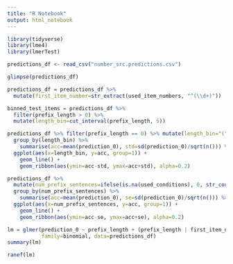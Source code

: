 ```yaml
---
title: "R Notebook"
output: html_notebook
---
```


```r
library(tidyverse)
library(lme4)
library(lmerTest)
```


```r
predictions_df <- read_csv("number_src.predictions.csv")

glimpse(predictions_df)
```

```r
predictions_df = predictions_df %>% 
  mutate(first_item_number=str_extract(used_item_numbers, "^(\\d+)"))
```

```r
binned_test_items = predictions_df %>% 
  filter(prefix_length > 0) %>% 
  mutate(length_bin=cut_interval(prefix_length, 5))

predictions_df %>% filter(prefix_length == 0) %>% mutate(length_bin="(") %>% rbind(binned_test_items) %>% 
  group_by(length_bin) %>% 
    summarise(acc=mean(prediction_0), std=sd(prediction_0)/sqrt(n())) %>% 
  ggplot(aes(x=length_bin, y=acc, group=1)) +
    geom_line() +
    geom_ribbon(aes(ymin=acc-std, ymax=acc+std), alpha=0.2)
```
```r
predictions_df %>%
  mutate(num_prefix_sentences=ifelse(is.na(used_conditions), 0, str_count(used_conditions, " ") + 1)) %>%
  group_by(num_prefix_sentences) %>% 
    summarise(acc=mean(prediction_0), se=sd(prediction_0)/sqrt(n())) %>% 
  ggplot(aes(x=num_prefix_sentences, y=acc, group=1)) +
    geom_line() +
    geom_ribbon(aes(ymin=acc-se, ymax=acc+se), alpha=0.2)
```


```r
lm = glmer(prediction_0 ~ prefix_length + (prefix_length | first_item_number),
           family=binomial, data=predictions_df)
summary(lm)
```
```r
ranef(lm)
```

